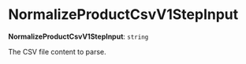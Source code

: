 
# NormalizeProductCsvV1StepInput

 **NormalizeProductCsvV1StepInput**: `string`

The CSV file content to parse.
